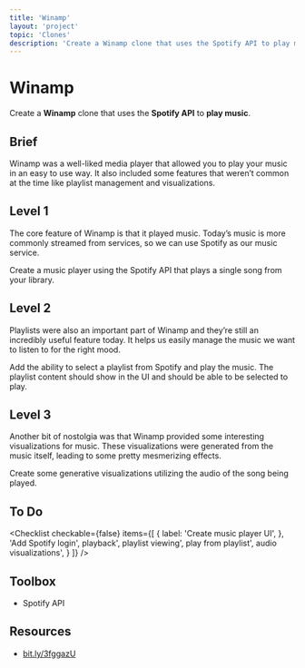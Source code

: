 ```yaml
---
title: 'Winamp'
layout: 'project'
topic: 'Clones'
description: 'Create a Winamp clone that uses the Spotify API to play music.'
---
```



<ProjectHeader>

# Winamp

Create a <strong className="color-blue">Winamp</strong> clone that uses the <strong className="color-purple">Spotify API</strong> to <strong className="color-purple">play music</strong>.

</ProjectHeader>

<ProjectContent>

## Brief

Winamp was a well-liked media player that allowed you to play your music in an easy to use way. It also included some features that weren’t common at the time like playlist management and visualizations.

## Level 1

The core feature of Winamp is that it played music. Today’s music is more commonly streamed from services, so we can use Spotify as our music service.

Create a music player using the Spotify API that plays a single song from your library.

<LoginRequired>

## Level 2

Playlists were also an important part of Winamp and they’re still an incredibly useful feature today. It helps us easily manage the music we want to listen to for the right mood.

Add the ability to select a playlist from Spotify and play the music. The playlist content should show in the UI and should be able to be selected to play.

## Level 3

Another bit of nostolgia was that Winamp provided some interesting visualizations for music. These visualizations were generated from the music itself, leading to some pretty mesmerizing effects.

Create some generative visualizations utilizing the audio of the song being played.

</LoginRequired>

</ProjectContent>

<ProjectSidebar>

## To Do

<Checklist checkable={false} items={[
  {
 label: 'Create music player UI',
 },
 'Add Spotify login',
 playback',
 playlist viewing',
 play from playlist',
 audio visualizations',
 }
]} />

## Toolbox
- Spotify API

## Resources
- [bit.ly/3fggazU](https://bit.ly/3fggazU)

</ProjectSidebar>